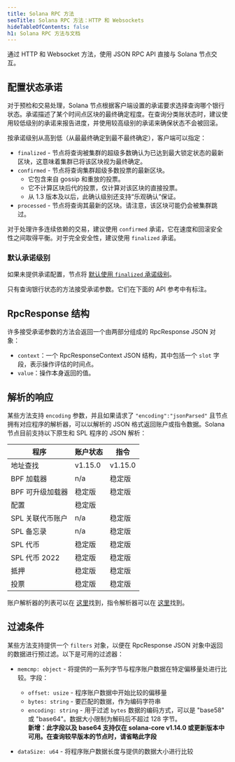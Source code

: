 ```yaml
---
title: Solana RPC 方法
seoTitle: Solana RPC 方法：HTTP 和 Websockets
hideTableOfContents: false
h1: Solana RPC 方法与文档
---
```


通过 HTTP 和 Websocket 方法，使用 JSON RPC API 直接与 Solana 节点交互。

## 配置状态承诺

对于预检和交易处理，Solana 节点根据客户端设置的承诺要求选择查询哪个银行状态。承诺描述了某个时间点区块的最终确定程度。在查询分类账状态时，建议使用较低级别的承诺来报告进度，并使用较高级别的承诺来确保状态不会被回滚。

按承诺级别从高到低（从最最终确定到最不最终确定），客户端可以指定：

- `finalized` - 节点将查询被集群的超级多数确认为已达到最大锁定状态的最新区块，这意味着集群已将该区块视为最终确定。
- `confirmed` - 节点将查询集群超级多数投票的最新区块。
  - 它包含来自 gossip 和重放的投票。
  - 它不计算区块后代的投票，仅计算对该区块的直接投票。
  - 从 1.3 版本及以后，此确认级别还支持“乐观确认”保证。
- `processed` - 节点将查询其最新的区块。请注意，该区块可能仍会被集群跳过。

对于处理许多连续依赖的交易，建议使用 `confirmed` 承诺，它在速度和回滚安全性之间取得平衡。对于完全安全性，建议使用 `finalized` 承诺。

### 默认承诺级别

如果未提供承诺配置，节点将
[默认使用 `finalized` 承诺级别](https://github.com/anza-xyz/agave/blob/aa0922d6845e119ba466f88497e8209d1c82febc/sdk/src/commitment_config.rs#L199-L203)。

只有查询银行状态的方法接受承诺参数。它们在下面的 API 参考中有标注。

## RpcResponse 结构

许多接受承诺参数的方法会返回一个由两部分组成的 RpcResponse JSON 对象：

- `context`：一个 RpcResponseContext
  JSON 结构，其中包括一个 `slot` 字段，表示操作评估的时间点。
- `value`：操作本身返回的值。

## 解析的响应

某些方法支持 `encoding` 参数，并且如果请求了 `"encoding":"jsonParsed"` 且节点拥有对应程序的解析器，可以以解析的 JSON 格式返回账户或指令数据。Solana 节点目前支持以下原生和 SPL 程序的 JSON 解析：

| 程序             | 账户状态 | 指令    |
| ---------------- | -------- | ------- |
| 地址查找         | v1.15.0  | v1.15.0 |
| BPF 加载器       | n/a      | 稳定版  |
| BPF 可升级加载器 | 稳定版   | 稳定版  |
| 配置             | 稳定版   |         |
| SPL 关联代币账户 | n/a      | 稳定版  |
| SPL 备忘录       | n/a      | 稳定版  |
| SPL 代币         | 稳定版   | 稳定版  |
| SPL 代币 2022    | 稳定版   | 稳定版  |
| 抵押             | 稳定版   | 稳定版  |
| 投票             | 稳定版   | 稳定版  |

账户解析器的列表可以在
[这里](https://github.com/solana-labs/solana/blob/master/account-decoder/src/parse_account_data.rs)找到，指令解析器可以在
[这里](https://github.com/solana-labs/solana/blob/master/transaction-status/src/parse_instruction.rs)找到。

## 过滤条件

某些方法支持提供一个 `filters` 对象，以便在 RpcResponse
JSON 对象中返回的数据进行预过滤。以下是可用的过滤器：

- `memcmp: object` - 将提供的一系列字节与程序账户数据在特定偏移量处进行比较。字段：

  - `offset: usize` - 程序账户数据中开始比较的偏移量
  - `bytes: string` - 要匹配的数据，作为编码字符串
  - `encoding: string` - 用于过滤 `bytes` 数据的编码方式，可以是 "base58" 或 "base64"。数据大小限制为解码后不超过 128 字节。<br />
    **新增：此字段以及 base64 支持仅在 solana-core
    v1.14.0 或更新版本中可用。在查询较早版本的节点时，请省略此字段**

- `dataSize: u64` - 将程序账户数据长度与提供的数据大小进行比较
